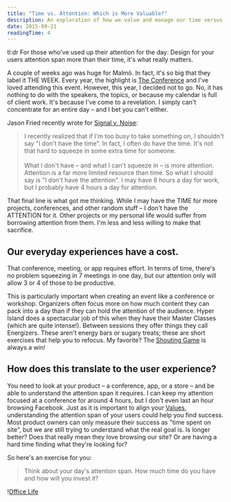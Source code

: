 ```yaml
---
title: "Time vs. Attention: Which is More Valuable?"
description: An exploration of how we value and manage our time versus our attention in the modern world.
date: 2015-09-21
readingTime: 4
---
```


tl:dr For those who've used up their attention for the day: Design for your users attention span more than their time, it's what really matters.

A couple of weeks ago was huge for Malmö. In fact, it's so big that they label it THE WEEK. Every year, the highlight is <a href="http://www.theconference.se" target="_blank">The Conference</a> and I've loved attending this event. However, this year, I decided not to go. No, it has nothing to do with the speakers, the topics, or because my calendar is full of client work. It's because I've come to a revelation. I simply can't concentrate for an entire day &#8211; and I bet you can't either.

Jason Fried recently wrote for <a href="https://signalvnoise.com/posts/3919-the-difference-between-time-and-attention" target="_blank">Signal v. Noise</a>:

>I recently realized that if I'm too busy to take something on, I shouldn't say "I don't have the time". In fact, I often do have the time. It's not that hard to squeeze in some extra time for someone.
<br /><br />
What I don't have – and what I can't squeeze in – is more attention. Attention is a far more limited resource than time. So what I should say is "I don't have the attention". I may have 8 hours a day for work, but I probably have 4 hours a day for attention.

That final line is what got me thinking. While I may have the TIME for more projects, conferences, and other random stuff &#8211; I don't have the ATTENTION for it. Other projects or my personal life would suffer from borrowing attention from them. I'm less and less willing to make that sacrifice.

## Our everyday experiences have a cost.

That conference, meeting, or app requires effort. In terms of time, there's no problem squeezing in 7 meetings in one day, but our attention only will allow 3 or 4 of those to be productive.

This is particularly important when creating an event like a conference or workshop. Organizers often focus more on how much content they can pack into a day than if they can hold the attention of the audience. Hyper Island does a spectacular job of this when they have their Master Classes (which are quite intense!). Between sessions they offer things they call Energizers. These aren't energy bars or sugary treats; these are short exercises that help you to refocus. My favorite? The <a href="http://toolbox.hyperisland.com/the-shouting-game" target="_blank">Shouting Game</a> is always a win!

## How does this translate to the user experience?

You need to look at your product &#8211; a conference, app, or a store &#8211; and be able to understand the attention span it requires. I can keep my attention focused at a conference for around 4 hours, but I don't even last an hour browsing Facebook. Just as it is important to align your <a href="/understanding-values/">Values</a>, understanding the attention span of your users could help you find success. Most product owners can only measure their success as "time spent on site", but we are still trying to understand what the real goal is. Is longer better? Does that really mean they love browsing our site? Or are having a hard time finding what they're looking for?

So here's an exercise for you:

> Think about your day's attention span. How much time do you have and how will you invest it?

!<a href="/images/articles/office_life.jpg">Office Life</a>
